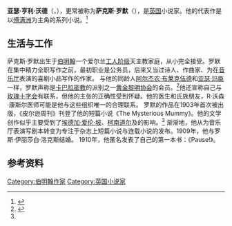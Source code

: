 {{Infobox writer <!-- for more information see [[:Template:Infobox_writer/doc|:Template:Infobox writer/doc]] --> 
|name         = 萨克斯·罗默
|image        = Sax Rohmer.png
|imagesize    = 
|caption      = 
|pseudonym    = 萨克斯·罗默，迈克尔·富里，亚瑟·萨斯菲尔德·沃德
|birth_name   = 亚瑟·亨利·沃德
|birth_date   = {{birth date|1883|2|15|df=y}} 
|birth_place  = {{UK}}[[西米德蘭茲郡|西米德蘭茲郡]][[伯明翰|伯明翰]]
|death_date   = {{Death date and age|1959|6|1|1883|2|15|df=y}} 
|death_place  = {{US}}[[纽约州|纽约州]][[白原市_(纽约州)|白原市]]
|occupation   = 小说家
|nationality  = 英国
|period       = 20世纪}}
'''亚瑟·亨利·沃德'''（{{lang-en|'''Arthur Henry Ward'''}}，{{bd|1883年|2月15日|1959年|6月1日}}），更常被称为'''萨克斯·罗默'''（{{lang-en|'''Sax Rohmer'''}}），是[[英国|英国]]小说家。他的代表作是以[[傅满洲|傅满洲]]为主角的系列小说。<ref name=ja>{{cite book | author = [[大卫·普林格尔|大卫·普林格尔]], | title = St. James Guide to Horror, Ghost & Gothic Writers | location = 伦敦 | publisher = St. James Press | date = 1998 | ISBN = 1558622063 | pages = 482–484 | language = en}}</ref>

==生活与工作==
萨克斯·罗默出生于[[伯明翰|伯明翰]]一个爱尔兰[[工人阶级|工人阶级]]天主教家庭，从小完全接受{{link-en|工人阶级教育|working class education}}。罗默在集中精力全职写作之前，最初职业是公务员，后来又当过诗人、作曲家、为在[[音乐厅|音乐厅]]表演的喜剧小品写作的作家。{{cn|date=2014-07-11}}
与他的同龄人[[阿尔杰农·布莱克伍德|阿尔杰农·布莱克伍德]]和[[亚瑟·玛臣|亚瑟·玛臣]]一样，罗默声称是[[卡巴拉密教|卡巴拉密教]]的派别之一[[黄金黎明协会|黄金黎明协会]]的会员。<ref>{{cite web | url = http://www.shadowplayzine.com/Articles/hermetic_horrors.htm Hermetic Horrors | title = Hermetic Horrors | language = en | accessdate = 2014-07-11 | archive-date = 2009-11-09 | archive-url = https://web.archive.org/web/20091109074626/http://shadowplayzine.com/Articles/hermetic_horrors.htm | dead-url = no }}</ref>他还宣称自己与[[玫瑰十字会|玫瑰十字会]]有联系，但他的主张的正确性受到怀疑。他的医生和氏族朋友，R·沃森·康斯尔医师可能是他与这些组织唯一的合理联系。{{cn|date=2014-07-11}}
罗默的作品在1903年首次被出版，《皮尔逊周刊》刊登了他的短篇小说《The Mysterious Mummy》。他的文学创作似乎主要受到了[[埃德加·爱伦·坡|埃德加·爱伦·坡]]、[[柯南道尔|柯南道尔]]及{{link-en|M·P·希尔|M. P. shiel}}的影响。<ref name=ja/>
渐渐地，他从为音乐厅表演写剧本转变为专注于杂志上短篇小说与连载小说的发布。1909年，他与罗斯·伊丽莎白·洛克斯结婚。
1910年，他匿名发表了自己的第一本书：《Pause!》。

==参考资料==
{{reflist}}
{{Authority control}}
{{UK-geo-stub}}
{{writer-stub}}

{{DEFAULTSORT:Rohmer, Sax}}
[[Category:伯明翰作家|Category:伯明翰作家]]
[[Category:英国小说家|Category:英国小说家]]